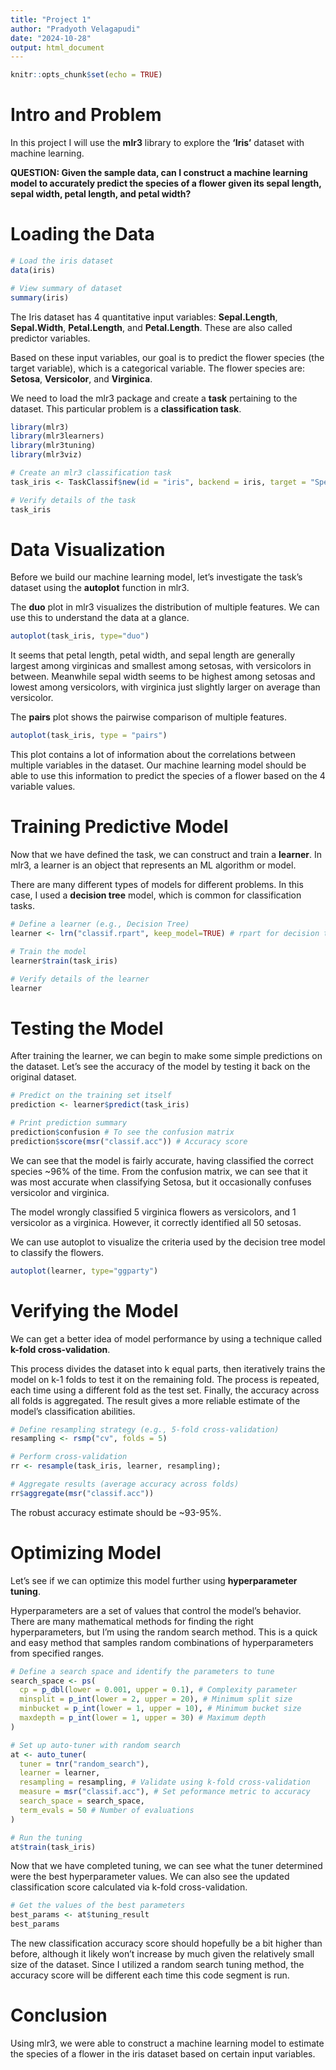 ---
title: "Project 1"
author: "Pradyoth Velagapudi"
date: "2024-10-28"
output: html_document
---

```{r setup, include=FALSE}
knitr::opts_chunk$set(echo = TRUE)
```

# Intro and Problem
In this project I will use the **mlr3** library to explore the **'Iris'** dataset with machine learning. 

**QUESTION: Given the sample data, can I construct a machine learning model to accurately predict the species of a flower given its sepal length, sepal width, petal length, and petal width?**

# Loading the Data
```{r iris, include=TRUE, echo=TRUE}
# Load the iris dataset
data(iris)

# View summary of dataset
summary(iris)
```
The Iris dataset has 4 quantitative input variables: **Sepal.Length**, **Sepal.Width**, **Petal.Length**, and **Petal.Length**. These are also called predictor variables.

Based on these input variables, our goal is to predict the flower species (the target variable), which is a categorical variable. The flower species are: **Setosa**, **Versicolor**, and **Virginica**. 

We need to load the mlr3 package and create a **task** pertaining to the dataset. This particular problem is a **classification task**.
```{r load, include=TRUE, echo=TRUE}
library(mlr3)
library(mlr3learners)
library(mlr3tuning)
library(mlr3viz)

# Create an mlr3 classification task
task_iris <- TaskClassif$new(id = "iris", backend = iris, target = "Species")

# Verify details of the task
task_iris
```

# Data Visualization
Before we build our machine learning model, let's investigate the task's dataset using the **autoplot** function in mlr3. 

The **duo** plot in mlr3 visualizes the distribution of multiple features. We can use this to understand the data at a glance.
```{r visualization1, include=TRUE, echo=TRUE}
autoplot(task_iris, type="duo")
```

It seems that petal length, petal width, and sepal length are generally largest among virginicas and smallest among setosas, with versicolors in between. Meanwhile sepal width seems to be highest among setosas and lowest among versicolors, with virginica just slightly larger on average than versicolor.

The **pairs** plot shows the pairwise comparison of multiple features.
```{r visualization2, include=TRUE, echo=TRUE}
autoplot(task_iris, type = "pairs")
```

This plot contains a lot of information about the correlations between multiple variables in the dataset. Our machine learning model should be able to use this information to  predict the species of a flower based on the 4 variable values.

# Training Predictive Model
Now that we have defined the task, we can construct and train a **learner**. In mlr3, a learner is an object that represents an ML algorithm or model.

There are many different types of models for different problems. In this case, I used a **decision tree** model, which is common for classification tasks. 
```{r learner, include=TRUE, echo=TRUE}
# Define a learner (e.g., Decision Tree)
learner <- lrn("classif.rpart", keep_model=TRUE) # rpart for decision tree classification

# Train the model
learner$train(task_iris)

# Verify details of the learner
learner
```

# Testing the Model
After training the learner, we can begin to make some simple predictions on the dataset. Let's see the accuracy of the model by testing it back on the original dataset.
```{r predict, include=TRUE, echo=TRUE}
# Predict on the training set itself
prediction <- learner$predict(task_iris)

# Print prediction summary
prediction$confusion # To see the confusion matrix
prediction$score(msr("classif.acc")) # Accuracy score
```
We can see that the model is fairly accurate, having classified the correct species ~96% of the time. From the confusion matrix, we can see that it was most accurate when classifying Setosa, but it occasionally confuses versicolor and virginica. 

The model wrongly classified 5 virginica flowers as versicolors, and 1 versicolor as a virginica. However, it correctly identified all 50 setosas.

We can use autoplot to visualize the criteria used by the decision tree model to classify the flowers.
```{r vis, include=TRUE, echo=TRUE}
autoplot(learner, type="ggparty")
```

# Verifying the Model

We can get a better idea of model performance by using a technique called **k-fold cross-validation**. 

This process divides the dataset into k equal parts, then iteratively trains the model on k-1 folds to test it on the remaining fold. The process is repeated, each time using a different fold as the test set. Finally, the accuracy across all folds is aggregated. The result gives a more reliable estimate of the model's classification abilities.
```{r crossvalidation, include-TRUE, echo=TRUE}
# Define resampling strategy (e.g., 5-fold cross-validation)
resampling <- rsmp("cv", folds = 5)

# Perform cross-validation
rr <- resample(task_iris, learner, resampling);

# Aggregate results (average accuracy across folds)
rr$aggregate(msr("classif.acc"))

```
The robust accuracy estimate should be ~93-95%. 

# Optimizing Model
Let's see if we can optimize this model further using **hyperparameter tuning**.

Hyperparameters are a set of values that control the model's behavior. There are many mathematical methods for finding the right hyperparameters, but I'm using the random search method. This is a quick and easy method that samples random combinations of hyperparameters from specified ranges.
```{r hyperparameters, include=TRUE, echo=TRUE, results='hide'}
# Define a search space and identify the parameters to tune  
search_space <- ps(
  cp = p_dbl(lower = 0.001, upper = 0.1), # Complexity parameter
  minsplit = p_int(lower = 2, upper = 20), # Minimum split size
  minbucket = p_int(lower = 1, upper = 10), # Minimum bucket size
  maxdepth = p_int(lower = 1, upper = 30) # Maximum depth
)

# Set up auto-tuner with random search
at <- auto_tuner(
  tuner = tnr("random_search"),
  learner = learner,
  resampling = resampling, # Validate using k-fold cross-validation
  measure = msr("classif.acc"), # Set peformance metric to accuracy
  search_space = search_space, 
  term_evals = 50 # Number of evaluations
)

# Run the tuning
at$train(task_iris)
```

Now that we have completed tuning, we can see what the tuner determined were the best hyperparameter values. We can also see the updated classification score calculated via k-fold cross-validation.
```{r hp2, include=TRUE, echo=TRUE}
# Get the values of the best parameters
best_params <- at$tuning_result
best_params
```

The new classification accuracy score should hopefully be a bit higher than before, although it likely won't increase by much given the relatively small size of the dataset. Since I utilized a random search tuning method, the accuracy score will be different each time this code segment is run.

# Conclusion
Using mlr3, we were able to construct a machine learning model to estimate the species of a flower in the iris dataset based on certain input variables.

